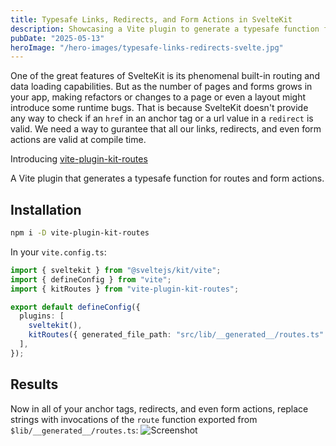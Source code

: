 ```yaml
---
title: Typesafe Links, Redirects, and Form Actions in SvelteKit
description: Showcasing a Vite plugin to generate a typesafe function for routes and form actions
pubDate: "2025-05-13"
heroImage: "/hero-images/typesafe-links-redirects-svelte.jpg"
---
```


One of the great features of SvelteKit is its phenomenal built-in routing and data loading capabilities. But as the number of pages and forms grows in your app, making refactors or changes to a page or even a layout might introduce some runtime bugs. That is because SvelteKit doesn't provide any way to check if an `href` in an anchor tag or a url value in a `redirect` is valid. We need a way to gurantee that all our links, redirects, and even form actions are valid at compile time.

Introducing [vite-plugin-kit-routes](https://www.kitql.dev/docs/tools/06_vite-plugin-kit-routes)

A Vite plugin that generates a typesafe function for routes and form actions.

## Installation

```bash
npm i -D vite-plugin-kit-routes
```

In your `vite.config.ts`:

```ts {3, 8}
import { sveltekit } from "@sveltejs/kit/vite";
import { defineConfig } from "vite";
import { kitRoutes } from "vite-plugin-kit-routes";

export default defineConfig({
  plugins: [
    sveltekit(),
    kitRoutes({ generated_file_path: "src/lib/__generated__/routes.ts" }),
  ],
});
```

## Results

Now in all of your anchor tags, redirects, and even form actions, replace strings with invocations of the `route` function exported from `$lib/__generated__/routes.ts`:
![Screenshot](/content/typesafe-links-redirects-svelte/Screenshot.png)
